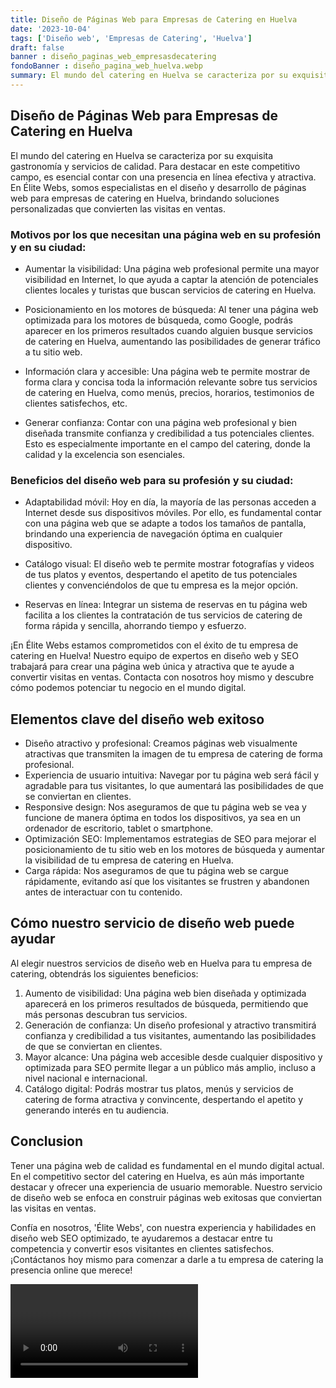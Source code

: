 ```yaml
---
title: Diseño de Páginas Web para Empresas de Catering en Huelva
date: '2023-10-04'
tags: ['Diseño web', 'Empresas de Catering', 'Huelva']
draft: false
banner : diseño_paginas_web_empresasdecatering
fondoBanner : diseño_pagina_web_huelva.webp
summary: El mundo del catering en Huelva se caracteriza por su exquisita gastronomía y servicios de calidad. Para destacar en este competitivo campo, es esencial contar con una presencia en línea efectiva y atractiva. En Élite Webs, somos especialistas en el diseño y desarrollo de páginas web para empresas de catering en Huelva, brindando soluciones personalizadas que convierten las visitas en ventas.
---
```


## Diseño de Páginas Web para Empresas de Catering en Huelva

El mundo del catering en Huelva se caracteriza por su exquisita gastronomía y servicios de calidad. Para destacar en este competitivo campo, es esencial contar con una presencia en línea efectiva y atractiva. En Élite Webs, somos especialistas en el diseño y desarrollo de páginas web para empresas de catering en Huelva, brindando soluciones personalizadas que convierten las visitas en ventas.

### Motivos por los que necesitan una página web en su profesión y en su ciudad:

- Aumentar la visibilidad: Una página web profesional permite una mayor visibilidad en Internet, lo que ayuda a captar la atención de potenciales clientes locales y turistas que buscan servicios de catering en Huelva.

- Posicionamiento en los motores de búsqueda: Al tener una página web optimizada para los motores de búsqueda, como Google, podrás aparecer en los primeros resultados cuando alguien busque servicios de catering en Huelva, aumentando las posibilidades de generar tráfico a tu sitio web.

- Información clara y accesible: Una página web te permite mostrar de forma clara y concisa toda la información relevante sobre tus servicios de catering en Huelva, como menús, precios, horarios, testimonios de clientes satisfechos, etc.

- Generar confianza: Contar con una página web profesional y bien diseñada transmite confianza y credibilidad a tus potenciales clientes. Esto es especialmente importante en el campo del catering, donde la calidad y la excelencia son esenciales.

### Beneficios del diseño web para su profesión y su ciudad:

- Adaptabilidad móvil: Hoy en día, la mayoría de las personas acceden a Internet desde sus dispositivos móviles. Por ello, es fundamental contar con una página web que se adapte a todos los tamaños de pantalla, brindando una experiencia de navegación óptima en cualquier dispositivo.

- Catálogo visual: El diseño web te permite mostrar fotografías y videos de tus platos y eventos, despertando el apetito de tus potenciales clientes y convenciéndolos de que tu empresa es la mejor opción.

- Reservas en línea: Integrar un sistema de reservas en tu página web facilita a los clientes la contratación de tus servicios de catering de forma rápida y sencilla, ahorrando tiempo y esfuerzo.

¡En Élite Webs estamos comprometidos con el éxito de tu empresa de catering en Huelva! Nuestro equipo de expertos en diseño web y SEO trabajará para crear una página web única y atractiva que te ayude a convertir visitas en ventas. Contacta con nosotros hoy mismo y descubre cómo podemos potenciar tu negocio en el mundo digital.

<GifSeo />

<Cta />

## Elementos clave del diseño web exitoso

- Diseño atractivo y profesional: Creamos páginas web visualmente atractivas que transmiten la imagen de tu empresa de catering de forma profesional.
- Experiencia de usuario intuitiva: Navegar por tu página web será fácil y agradable para tus visitantes, lo que aumentará las posibilidades de que se conviertan en clientes.
- Responsive design: Nos aseguramos de que tu página web se vea y funcione de manera óptima en todos los dispositivos, ya sea en un ordenador de escritorio, tablet o smartphone.
- Optimización SEO: Implementamos estrategias de SEO para mejorar el posicionamiento de tu sitio web en los motores de búsqueda y aumentar la visibilidad de tu empresa de catering en Huelva.
- Carga rápida: Nos aseguramos de que tu página web se cargue rápidamente, evitando así que los visitantes se frustren y abandonen antes de interactuar con tu contenido.

## Cómo nuestro servicio de diseño web puede ayudar

Al elegir nuestros servicios de diseño web en Huelva para tu empresa de catering, obtendrás los siguientes beneficios:

1. Aumento de visibilidad: Una página web bien diseñada y optimizada aparecerá en los primeros resultados de búsqueda, permitiendo que más personas descubran tus servicios.
2. Generación de confianza: Un diseño profesional y atractivo transmitirá confianza y credibilidad a tus visitantes, aumentando las posibilidades de que se conviertan en clientes.
3. Mayor alcance: Una página web accesible desde cualquier dispositivo y optimizada para SEO permite llegar a un público más amplio, incluso a nivel nacional e internacional.
4. Catálogo digital: Podrás mostrar tus platos, menús y servicios de catering de forma atractiva y convincente, despertando el apetito y generando interés en tu audiencia.

## Conclusion

Tener una página web de calidad es fundamental en el mundo digital actual. En el competitivo sector del catering en Huelva, es aún más importante destacar y ofrecer una experiencia de usuario memorable. Nuestro servicio de diseño web se enfoca en construir páginas web exitosas que conviertan las visitas en ventas.

Confía en nosotros, 'Élite Webs', con nuestra experiencia y habilidades en diseño web SEO optimizado, te ayudaremos a destacar entre tu competencia y convertir esos visitantes en clientes satisfechos. ¡Contáctanos hoy mismo para comenzar a darle a tu empresa de catering la presencia online que merece!

<Video />

<CtaBot job='Empresas de Catering' city='Huelva'/>

<Gmaps query='Huelva+españa+maps' />